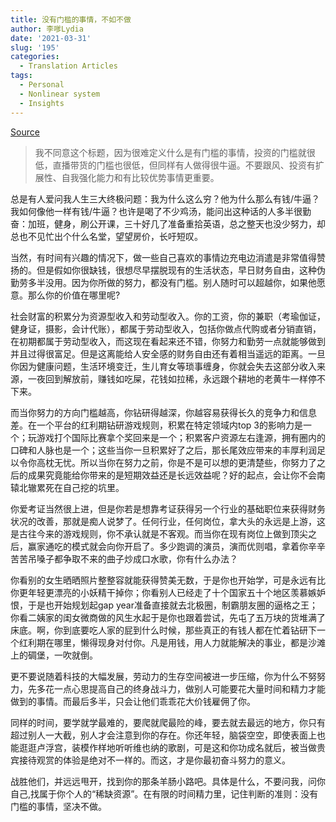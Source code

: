 ```yaml
---
title: 没有门槛的事情，不如不做
author: 李嗲Lydia
date: '2021-03-31'
slug: '195'
categories:
  - Translation Articles
tags:
  - Personal
  - Nonlinear system
  - Insights
---
```



[Source](https://zhuanlan.zhihu.com/p/22855528)


>我不同意这个标题，因为很难定义什么是有门槛的事情，投资的门槛就很低，直播带货的门槛也很低，但同样有人做得很牛逼。不要跟风、投资有扩展性、自我强化能力和有比较优势事情更重要。

总是有人爱问我人生三大终极问题：我为什么这么穷？他为什么那么有钱/牛逼？我如何像他一样有钱/牛逼？也许是喝了不少鸡汤，能问出这种话的人多半很勤奋：加班，健身，刷公开课，三十好几了准备重拾英语，总之整天也没少努力，却总也不见忙出个什么名堂，望望房价，长吁短叹。

当然，有时间有兴趣的情况下，做一些自己喜欢的事情边充电边消遣是非常值得赞扬的。但是假如你很缺钱，很想尽早摆脱现有的生活状态，早日财务自由，这种伪勤劳多半没用。因为你所做的努力，都没有门槛。别人随时可以超越你，如果他愿意。那么你的价值在哪里呢?

社会财富的积累分为资源型收入和劳动型收入。你的工资，你的兼职（考瑜伽证，健身证，摄影，会计代账），都属于劳动型收入，包括你做点代购或者分销直销，在初期都属于劳动型收入，而这现在看起来还不错，你努力和勤劳一点就能够做到并且过得很富足。但是这离能给人安全感的财务自由还有着相当遥远的距离。一旦你因为健康问题，生活环境变迁，生儿育女等琐事缠身，你就会失去这部分收入来源，一夜回到解放前，赚钱如吃屎，花钱如拉稀，永远跟个耕地的老黄牛一样停不下来。

而当你努力的方向门槛越高，你钻研得越深，你越容易获得长久的竞争力和信息差。在一个平台的红利期钻研游戏规则，积累在特定领域内top 3的影响力是一个；玩游戏打个国际比赛拿个奖回来是一个；积累客户资源左右逢源，拥有圈内的口碑和人脉也是一个；这些当你一旦积累好了之后，那长尾效应带来的丰厚利润足以令你高枕无忧。所以当你在努力之前，你是不是可以想的更清楚些，你努力了之后的成果究竟能给你带来的是短期效益还是长远效益呢？好的起点，会让你不会南辕北辙累死在自己挖的坑里。

你爱考证当然很上进，但是你若是想靠考证获得另一个行业的基础职位来获得财务状况的改善，那就是痴人说梦了。任何行业，任何岗位，拿大头的永远是上游，这是古往今来的游戏规则，你不承认就是不客观。而当你在现有岗位上做到顶尖之后，赢家通吃的模式就会向你开启了。多少跑调的演员，演而优则唱，拿着你辛辛苦苦吊嗓子都争取不来的曲子炒成口水歌，你有什么办法？

你看别的女生晒晒照片整整容就能获得赞美无数，于是你也开始学，可是永远有比你更年轻更漂亮的小妖精干掉你；你看别人已经走了十个国家五十个地区羡慕嫉妒恨，于是也开始规划起gap year准备直接就去北极圈，制霸朋友圈的逼格之王；你看二姨家的闺女微商做的风生水起于是你也跟着尝试，先屯了五万块的货堆满了床底。啊，你到底要吃人家的屁到什么时候，那些真正的有钱人都在忙着钻研下一个红利期在哪里，懒得现身对付你。凡是用钱，用人力就能解决的事业，都是沙滩上的碉堡，一吹就倒。

更不要说随着科技的大幅发展，劳动力的生存空间被进一步压缩，你为什么不努努力，先多花一点心思提高自己的终身战斗力，做别人可能要花大量时间和精力才能做到的事情。而最后多半，只会让他们乖乖花大价钱雇佣了你。

同样的时间，要学就学最难的，要爬就爬最险的峰，要去就去最远的地方，你只有超过别人一大截，别人才会注意到你的存在。你还年轻，脑袋空空，即使表面上也能逛逛卢浮宫，装模作样地听听维也纳的歌剧，可是这和你功成名就后，被当做贵宾接待观赏的体验是绝对不一样的。而这，才是你最初奋斗努力的意义。

战胜他们，并远远甩开，找到你的那条羊肠小路吧。具体是什么，不要问我，问你自己,找属于你个人的“稀缺资源”。在有限的时间精力里，记住判断的准则：没有门槛的事情，坚决不做。